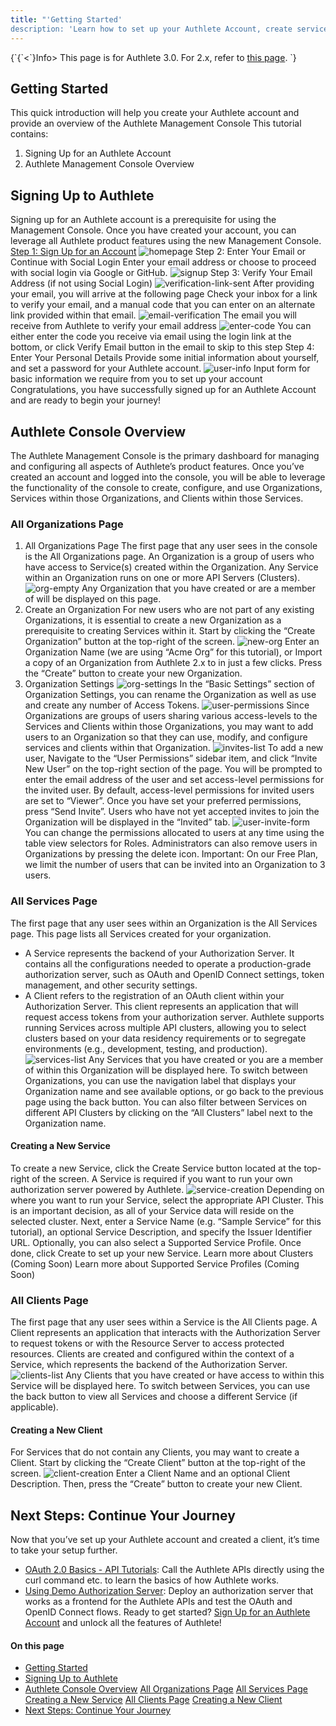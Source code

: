 ```yaml
---
title: "'Getting Started'
description: 'Learn how to set up your Authlete Account, create services and clients, and navigate the Management Console. This guide covers everything from account registration to configuring your first authorization server, helping you get started quickly with OAuth and OpenID Connect.'"
---
```


{\`{\`<\`}Info>
This page is for Authlete 3.0. For 2.x, refer to [this page](/v2).
</Info>\`}
## Getting Started
This quick introduction will help you create your Authlete account and provide an overview of the Authlete Management Console
This tutorial contains:
1. Signing Up for an Authlete Account
2. Authlete Management Console Overview
## Signing Up to Authlete
Signing up for an Authlete account is a prerequisite for using the Management Console. Once you have created your account, you can leverage all Authlete product features using the new Management Console.
[Step 1: Sign Up for an Account](https://console.authlete.com/register)
![homepage](https://storage.googleapis.com/authlete-website/resources/tutorial-getting-started-images/1.png)
Step 2: Enter Your Email or Continue with Social Login
Enter your email address or choose to proceed with social login via Google or GitHub.
![signup](https://storage.googleapis.com/authlete-website/resources/tutorial-getting-started-images/2.png)
Step 3: Verify Your Email Address (if not using Social Login)
![verification-link-sent](https://storage.googleapis.com/authlete-website/resources/tutorial-getting-started-images/3.png)
After providing your email, you will arrive at the following page
Check your inbox for a link to verify your email, and a manual code that you can enter on an alternate link provided within that email.
![email-verification](https://storage.googleapis.com/authlete-website/resources/tutorial-getting-started-images/4.png)
The email you will receive from Authlete to verify your email address
![enter-code](https://storage.googleapis.com/authlete-website/resources/tutorial-getting-started-images/5.png)
You can either enter the code you receive via email using the login link at the bottom, or click Verify Email button in the email to skip to this step
Step 4: Enter Your Personal Details
Provide some initial information about yourself, and set a password for your Authlete account.
![user-info](https://storage.googleapis.com/authlete-website/resources/tutorial-getting-started-images/6.png)
Input form for basic information we require from you to set up your account
Congratulations, you have successfully signed up for an Authlete Account and are ready to begin your journey!
## Authlete Console Overview
The Authlete Management Console is the primary dashboard for managing and configuring all aspects of Authlete’s product features. Once you’ve created an account and logged into the console, you will be able to leverage the functionality of the console to create, configure, and use Organizations, Services within those Organizations, and Clients within those Services.
### All Organizations Page
1. All Organizations Page
The first page that any user sees in the console is the All Organizations page. An Organization is a group of users who have access to Service(s) created within the Organization. Any Service within an Organization runs on one or more API Servers (Clusters).
![org-empty](https://storage.googleapis.com/authlete-website/resources/tutorial-getting-started-images/7.png)
Any Organization that you have created or are a member of will be displayed on this page.
1. Create an Organization
For new users who are not part of any existing Organizations, it is essential to create a new Organization as a prerequisite to creating Services within it. Start by clicking the “Create Organization” button at the top-right of the screen.
![new-org](https://storage.googleapis.com/authlete-website/resources/tutorial-getting-started-images/8.png)
Enter an Organization Name (we are using “Acme Org” for this tutorial), or Import a copy of an Organization from Authlete 2.x to in just a few clicks. Press the “Create” button to create your new Organization.
1. Organization Settings
![org-settings](https://storage.googleapis.com/authlete-website/resources/tutorial-getting-started-images/9.png)
In the “Basic Settings” section of Organization Settings, you can rename the Organization as well as use and create any number of Access Tokens.
![user-permissions](https://storage.googleapis.com/authlete-website/resources/tutorial-getting-started-images/10.png)
Since Organizations are groups of users sharing various access-levels to the Services and Clients within those Organizations, you may want to add users to an Organization so that they can use, modify, and configure services and clients within that Organization.
![invites-list](https://storage.googleapis.com/authlete-website/resources/tutorial-getting-started-images/11.png)
To add a new user, Navigate to the “User Permissions” sidebar item, and click “Invite New User” on the top-right section of the page. You will be prompted to enter the email address of the user and set access-level permissions for the invited user. By default, access-level permissions for invited users are set to “Viewer”. Once you have set your preferred permissions, press “Send Invite”. Users who have not yet accepted invites to join the Organization will be displayed in the “Invited” tab.
![user-invite-form](https://storage.googleapis.com/authlete-website/resources/tutorial-getting-started-images/12.png)
You can change the permissions allocated to users at any time using the table view selectors for Roles. Administrators can also remove users in Organizations by pressing the delete icon.
Important: On our Free Plan, we limit the number of users that can be invited into an Organization to 3 users.
### All Services Page
The first page that any user sees within an Organization is the All Services page. This page lists all Services created for your organization.
- A Service represents the backend of your Authorization Server. It contains all the configurations needed to operate a production-grade authorization server, such as OAuth and OpenID Connect settings, token management, and other security settings.
- A Client refers to the registration of an OAuth client within your Authorization Server. This client represents an application that will request access tokens from your authorization server.
Authlete supports running Services across multiple API clusters, allowing you to select clusters based on your data residency requirements or to segregate environments (e.g., development, testing, and production).
![services-list](https://storage.googleapis.com/authlete-website/resources/tutorial-getting-started-images/13.png)
Any Services that you have created or you are a member of within this Organization will be displayed here. To switch between Organizations, you can use the navigation label that displays your Organization name and see available options, or go back to the previous page using the back button. You can also filter between Services on different API Clusters by clicking on the “All Clusters” label next to the Organization name.
#### Creating a New Service
To create a new Service, click the Create Service button located at the top-right of the screen. A Service is required if you want to run your own authorization server powered by Authlete.
![service-creation](https://storage.googleapis.com/authlete-website/resources/tutorial-getting-started-images/14.png)
Depending on where you want to run your Service, select the appropriate API Cluster. This is an important decision, as all of your Service data will reside on the selected cluster. Next, enter a Service Name (e.g. “Sample Service” for this tutorial), an optional Service Description, and specify the Issuer Identifier URL. Optionally, you can also select a Supported Service Profile. Once done, click Create to set up your new Service.
Learn more about Clusters (Coming Soon)
Learn more about Supported Service Profiles (Coming Soon)
### All Clients Page
The first page that any user sees within a Service is the All Clients page. A Client represents an application that interacts with the Authorization Server to request tokens or with the Resource Server to access protected resources. Clients are created and configured within the context of a Service, which represents the backend of the Authorization Server.
![clients-list](https://storage.googleapis.com/authlete-website/resources/tutorial-getting-started-images/15.png)
Any Clients that you have created or have access to within this Service will be displayed here. To switch between Services, you can use the back button to view all Services and choose a different Service (if applicable).
#### Creating a New Client
For Services that do not contain any Clients, you may want to create a Client. Start by clicking the “Create Client” button at the top-right of the screen.
![client-creation](https://storage.googleapis.com/authlete-website/resources/tutorial-getting-started-images/16.png)
Enter a Client Name and an optional Client Description. Then, press the “Create” button to create your new Client.
## Next Steps: Continue Your Journey
Now that you’ve set up your Authlete account and created a client, it’s time to take your setup further.
- [OAuth 2.0 Basics - API Tutorials](/tutorial/oauth): Call the Authlete APIs directly using the curl command etc. to learn the basics of how Authlete works.
- [Using Demo Authorization Server](/tutorial/signup): Deploy an authorization server that works as a frontend for the Authlete APIs and test the OAuth and OpenID Connect flows.
Ready to get started? [Sign Up for an Authlete Account](https://console.authlete.com/register) and unlock all the features of Authlete!
#### On this page
- [Getting Started](#getting-started)
- [Signing Up to Authlete](#signing-up-to-authlete)
- [Authlete Console Overview](#authlete-console-overview)
[All Organizations Page](#all-organizations-page)
[All Services Page](#all-services-page)
[Creating a New Service](#creating-a-new-service)
[All Clients Page](#all-clients-page)
[Creating a New Client](#creating-a-new-client)
- [Next Steps: Continue Your Journey](#next-steps-continue-your-journey)
